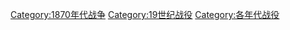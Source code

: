 [[Category:1870年代战争|Category:1870年代战争]]
[[Category:19世纪战役|Category:19世纪战役]]
[[Category:各年代战役|Category:各年代战役]]
